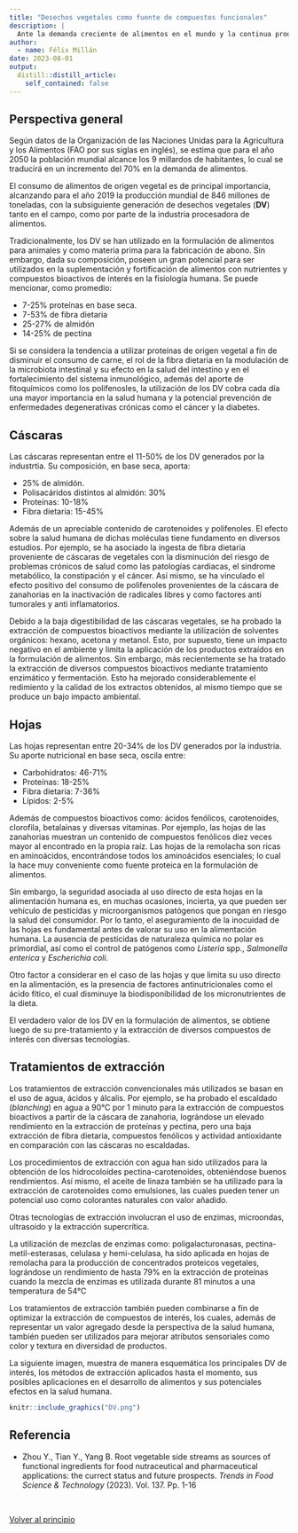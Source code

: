 ```yaml
---
title: "Desechos vegetales como fuente de compuestos funcionales"
description: |
  Ante la demanda creciente de alimentos en el mundo y la continua producción de desechos vegetales en el campo y la industria, esta publicación explora la potencial aplicación de tales desechos, como fuente de ingredientes funcionales y nutricionales para el desarrollo de alimentos, 
author:
  - name: Félix Millán
date: 2023-08-01
output:
  distill::distill_article:
    self_contained: false
---
```


## Perspectiva general {#principio}

Según datos de la Organización de las Naciones Unidas para la Agricultura y los Alimentos (FAO por sus siglas en inglés), se estima que para el año 2050 la población mundial alcance los 9 millardos de habitantes, lo cual se traducirá en un incremento del 70% en la demanda de alimentos. 

El consumo de alimentos de origen vegetal es de principal importancia, alcanzando para el año 2019 la producción mundial de 846 millones de toneladas, con la subsiguiente generación de desechos vegetales (**DV**) tanto en el campo, como por parte de la industria procesadora de alimentos.

Tradicionalmente, los DV se han utilizado en la formulación de alimentos para animales y como materia prima para la fabricación de abono. Sin embargo, dada su composición, poseen un gran potencial para ser utilizados en la suplementación y fortificación de alimentos con nutrientes y  compuestos bioactivos de interés en la fisiología humana. Se puede mencionar, como promedio:

* 7-25% proteínas en base seca.
* 7-53% de fibra dietaria
* 25-27% de almidón
* 14-25% de pectina

Si se considera la tendencia a utilizar proteínas de origen vegetal a fin de disminuir el consumo de carne, el rol de la fibra dietaria en la modulación de la microbiota intestinal y su efecto en la salud del intestino y en el fortalecimiento del sistema inmunológico, además del aporte de fitoquímicos como los polifenosles, la utilización de los DV cobra cada día una mayor importancia en la salud humana y la potencial prevención de enfermedades degenerativas crónicas como el cáncer y la diabetes.

## Cáscaras

Las cáscaras representan entre el 11-50% de los DV generados por la industrtia. Su composición, en base seca, aporta:

* 25% de almidón.
* Polisacáridos distintos al almidón: 30%
* Proteínas: 10-18%
* Fibra dietaria: 15-45%

Además de un apreciable contenido de carotenoides y polifenoles. El efecto sobre la salud humana de dichas moléculas tiene fundamento en diversos estudios. Por ejemplo, se ha asociado la ingesta de fibra dietaria proveniente de cáscaras de vegetales con la disminución del riesgo de problemas crónicos de salud como las patologías cardiacas, el sindrome metabólico, la constipación y el cáncer. Así mismo, se ha vinculado el efecto positivo del consumo de polifenoles provenientes de la cáscara de zanahorias en la inactivación de radicales libres y como factores anti tumorales y anti inflamatorios.

Debido a la baja digestibilidad de las cáscaras vegetales, se ha probado la extracción de compuestos bioactivos mediante la utilización de solventes orgánicos: hexano, acetona y metanol. Esto, por supuesto, tiene un impacto negativo en el ambiente y limita la aplicación de los productos extraídos en la formulación de alimentos. Sin embargo, más recientemente se ha tratado la extracción de diversos compuestos bioactivos mediante tratamiento enzimático y fermentación. Esto ha mejorado considerablemente el redimiento y la calidad de los extractos obtenidos, al mismo tiempo que se produce un bajo impacto ambiental.

## Hojas

Las hojas representan entre 20-34% de los DV generados por la industria. Su aporte nutricional en base seca, oscila entre:

* Carbohidratos: 46-71%
* Proteínas: 18-25%
* Fibra dietaria: 7-36%
* Lípidos: 2-5%

Además de compuestos bioactivos como: ácidos fenólicos, carotenoides, clorofila, betalainas y diversas vitaminas. Por ejemplo, las hojas de las zanahorias muestran un contenido de compuestos fenólicos diez veces mayor al encontrado en la propia raíz. Las hojas de la remolacha son ricas en aminoácidos, encontrándose todos los aminoácidos esenciales; lo cual la hace muy conveniente como fuente proteica en la formulación de alimentos.

Sin embargo, la seguridad asociada al uso directo de esta hojas en la alimentación humana es, en muchas ocasiones, incierta, ya que pueden ser vehículo de pesticidas y microorganismos patógenos que pongan en riesgo la salud del consumidor. Por lo tanto, el aseguramiento de la inocuidad de las hojas es fundamental antes de valorar su uso en la alimentación humana. La ausencia de pesticidas de naturaleza química no polar es primordial, así como el control de patógenos como *Listeria* spp., *Salmonella enterica* y *Escherichia coli*.

Otro factor a considerar en el caso de las hojas y que limita su uso directo en la alimentación, es la presencia de factores antinutricionales como el ácido fítico, el cual disminuye la biodisponibilidad de los micronutrientes de la dieta.

El verdadero valor de los DV en la formulación de alimentos, se obtiene luego de su pre-tratamiento y la extracción de diversos compuestos de interés con diversas tecnologías.

## Tratamientos de extracción

Los tratamientos de extracción convencionales más utilizados se basan en el uso de agua, ácidos y álcalis. Por ejemplo, se ha probado el escaldado (*blanching*) en agua a 90°C por 1 minuto para la extracción de compuestos bioactivos a partir de la cáscara de zanahoria, lográndose un elevado rendimiento en la extracción de proteínas y pectina, pero una baja extracción de fibra dietaria, compuestos fenólicos y actividad antioxidante en comparación con las cáscaras no escaldadas.

Los procedimientos de extracción con agua han sido utilizados para la obtención de los hidrocoloides pectina-carotenoides, obteniéndose buenos rendimientos. Así mismo, el aceite de linaza también se ha utilizado para la extracción de carotenoides como emulsiones, las cuales pueden tener un potencial uso como colorantes naturales con valor añadido.

Otras tecnologías de extracción involucran el uso de enzimas, microondas, ultrasoido y la extracción supercrítica.

La utilización de mezclas de enzimas como: poligalacturonasas, pectina-metil-esterasas, celulasa y hemi-celulasa, ha sido aplicada en hojas de remolacha para la producción de concentrados proteicos vegetales, lográndose un rendimiento de hasta 79% en la extracción de proteínas cuando la mezcla de enzimas es utilizada durante 81 minutos a una temperatura de 54°C

Los tratamientos de extracción también pueden combinarse a fin de optimizar la extracción de compuestos de interés, los cuales, además de representar un valor agregado desde la perspectiva de la salud humana, también pueden ser utilizados para mejorar atributos sensoriales como color y textura en diversidad de productos.

La siguiente imagen, muestra de manera esquemática los principales DV de interés, los métodos de extracción aplicados hasta el momento, sus posibles aplicaciones en el desarrollo de alimentos y sus potenciales efectos en la salud humana.

```r
knitr::include_graphics("DV.png")
```

## Referencia

* Zhou Y., Tian Y., Yang B. Root vegetable side streams as sources of        functional ingredients for food nutraceutical and pharmaceutical           applications: the currect status and future prospects. *Trends in Food    Science & Technology* (2023). Vol. 137. Pp. 1-16

<br />

<a href="#principio">
Volver al principio
</a>